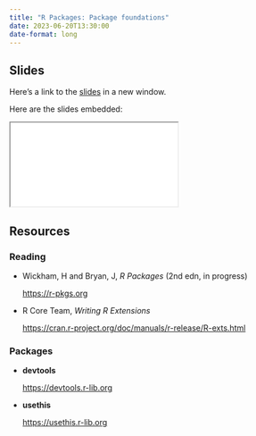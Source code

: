 ```yaml
---
title: "R Packages: Package foundations"
date: 2023-06-20T13:30:00
date-format: long
---
```


## Slides

Here's a link to the [slides](/slides/07-package-foundations/index.qmd){target="_blank"} in a new window. 

Here are the slides embedded:

<iframe class="slide-deck ar3x2" src="/slides/07-package-foundations/index.html" title="07-package-foundations slides">
</iframe>

## Resources

### Reading

- Wickham, H and Bryan, J, _R Packages_ (2nd edn, in progress)

  <https://r-pkgs.org>

- R Core Team, _Writing R Extensions_

  <https://cran.r-project.org/doc/manuals/r-release/R-exts.html>


### Packages

- **devtools**

  <https://devtools.r-lib.org>
  
- **usethis**

  <https://usethis.r-lib.org>
